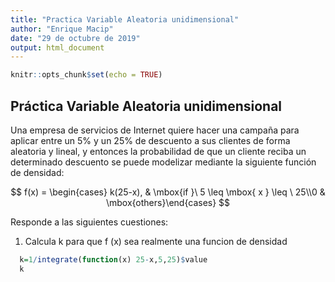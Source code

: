 ```yaml
---
title: "Practica Variable Aleatoria unidimensional"
author: "Enrique Macip"
date: "29 de octubre de 2019"
output: html_document
---
```


```r
knitr::opts_chunk$set(echo = TRUE)
```

## Práctica Variable Aleatoria unidimensional
Una empresa de servicios de Internet quiere hacer una campaña para aplicar entre un 5% y un 25% de descuento a sus clientes de forma aleatoria y lineal, y entonces la probabilidad de que un cliente reciba un determinado descuento se puede modelizar mediante la siguiente función de densidad:

$$
f(x) = \begin{cases} k(25-x), & \mbox{if }\ 5 \leq \mbox{ x } \leq \ 25\\0 & \mbox{others}\end{cases}
$$


Responde a las siguientes cuestiones:

1. Calcula k para que f (x) sea realmente una funcion de densidad
```r
  k=1/integrate(function(x) 25-x,5,25)$value
  k

```
